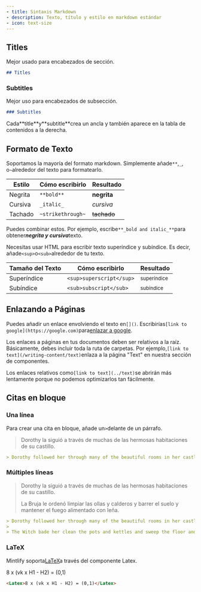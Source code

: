 ```yaml
---
- title: Sintaxis Markdown
- description: Texto, título y estilo en markdown estándar
- icon: text-size
---
```


## Titles

Mejor usado para encabezados de sección.

```md
## Titles
```

### Subtitles

Mejor uso para encabezados de subsección.

```md
### Subtitles
```

<Tip>
  Cada**title**y**subtitle**crea un ancla y también aparece en la tabla de contenidos a la derecha.
</Tip>

## Formato de Texto

Soportamos la mayoría del formato markdown. Simplemente añade`**`,`_`, o`~`alrededor del texto para formatearlo.

| Estilo  | Cómo escribirlo   | Resultado   |
| ------- | ----------------- | ----------- |
| Negrita | `**bold**`        | **negrita** |
| Cursiva | `_italic_`        | *cursiva*   |
| Tachado | `~strikethrough~` | ~~tachado~~ |

Puedes combinar estos. Por ejemplo, escribe`**_bold and italic_**`para obtene&#x72;***negrita y cursiva***&#x74;exto.

Necesitas usar HTML para escribir texto superíndice y subíndice. Es decir, añade`<sup>`o`<sub>`alrededor de tu texto.

| Tamaño del Texto | Cómo escribirlo          | Resultado              |
| ---------------- | ------------------------ | ---------------------- |
| Superíndice      | `<sup>superscript</sup>` | <sup>superíndice</sup> |
| Subíndice        | `<sub>subscript</sub>`   | <sub>subíndice</sub>   |

## Enlazando a Páginas

Puedes añadir un enlace envolviendo el texto en`[]()`. Escribirías`[link to google](https://google.com)`para[enlazar a google](https://google.com).

Los enlaces a páginas en tus documentos deben ser relativos a la raíz. Básicamente, debes incluir toda la ruta de carpetas. Por ejemplo,`[link to text](/writing-content/text)`enlaza a la página "Text" en nuestra sección de componentes.

Los enlaces relativos como`[link to text](../text)`se abrirán más lentamente porque no podemos optimizarlos tan fácilmente.

## Citas en bloque

### Una línea

Para crear una cita en bloque, añade un`>`delante de un párrafo.

> Dorothy la siguió a través de muchas de las hermosas habitaciones de su castillo.

```md
> Dorothy followed her through many of the beautiful rooms in her castle.
```

### Múltiples líneas

> Dorothy la siguió a través de muchas de las hermosas habitaciones de su castillo.
>
> La Bruja le ordenó limpiar las ollas y calderos y barrer el suelo y mantener el fuego alimentado con leña.

```md
> Dorothy followed her through many of the beautiful rooms in her castle.
>
> The Witch bade her clean the pots and kettles and sweep the floor and keep the fire fed with wood.
```

### LaTeX

Mintlify soporta[LaTeX](https://www.latex-project.org)a través del componente Latex.

<Latex>8 x (vk x H1 - H2) = (0,1)</Latex>

```md
<Latex>8 x (vk x H1 - H2) = (0,1)</Latex>
```
